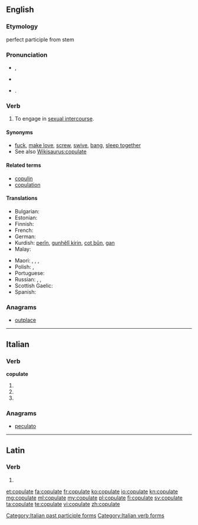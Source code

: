 ==English==

===Etymology===
{{etyl|la|en}} {{term|copulare||to couple|lang=la}} perfect participle from stem {{term|copulat-|lang=la}}

===Pronunciation===
* {{a|UK}} {{IPA|/ˈkɒp.jə.leɪt/}}, {{X-SAMPA|/"kQp.j@.leIt/}}
* {{rhymes|ɒpjəleɪt}}
* {{a|US}} {{IPA|/ˈkɔ.pjə.leɪt/}}. {{X-SAMPA|/"kO.pj@.leIt/}}

===Verb===
{{en-verb|copulat|ing}}

# To engage in [[sexual intercourse]].

====Synonyms====
* [[fuck]], [[make love]], [[screw]], [[swive]], [[bang]], [[sleep together]]
* See also [[Wikisaurus:copulate]]

====Related terms====
* [[copulin]]
* [[copulation]]

====Translations====
{{trans-top|to engage in sexual intercourse}}
* Bulgarian: {{t-|bg|съвокуплявам се}}
* Estonian: {{t-|et|paarituma}}
* Finnish: {{t+|fi|paritella}}
* French: {{t+|fr|coïter}}
* German: {{t+|de|kopulieren}}
* Kurdish: [[perîn]], [[gunhêlî|gunhêlî kirin]], [[cot|cot bûn]], [[gan]]
* Malay: {{t-|ms|mengawan}}
{{trans-mid}}
* Maori: {{t|mi|ai}}, {{t|mi|mahimahi}}, {{t|mi|onioni}}, {{t|mi|tauonioni}}
* Polish: {{t+|pl|spółkować}}, {{t+|pl|kopulować}}
* Portuguese: {{t+|pt|copular}}
* Russian: {{qualifier|intransitive}} {{t+|ru|совокупляться|tr=sovokuplját'sja|sc=Cyrl}} {{impf}}, {{t+|ru|совокупиться|tr=sovokupít'sja|sc=Cyrl}} {{pf.}}, {{t+|ru|сношаться|tr=snošát'sja|sc=Cyrl}} {{impf}}
* Scottish Gaelic: {{qualifier|birds}} {{t-|gd|cliath}}
* Spanish: {{t+|es|copular}}
{{trans-bottom}}

===Anagrams===
* [[outplace#English|outplace]]

----

==Italian==

===Verb===
'''copulate'''

# {{conjugation of|copulare||2|p|pres|ind|lang=it}}
# {{conjugation of|copulare||2|p|imp|lang=it}}
# {{form of|[[feminine|Feminine]] plural|copulato}}

===Anagrams===
* [[peculato#Italian|peculato]]

[[Category:Italian past participle forms]]
[[Category:Italian verb forms]]

----

==Latin==

===Verb===
{{la-verb-form|cōpulāte}}

# {{conjugation of|copulo|cōpulō|1|p|pres|act|imp|lang=la}}

[[et:copulate]]
[[fa:copulate]]
[[fr:copulate]]
[[ko:copulate]]
[[io:copulate]]
[[kn:copulate]]
[[mg:copulate]]
[[ml:copulate]]
[[my:copulate]]
[[pl:copulate]]
[[fi:copulate]]
[[sv:copulate]]
[[ta:copulate]]
[[te:copulate]]
[[vi:copulate]]
[[zh:copulate]]